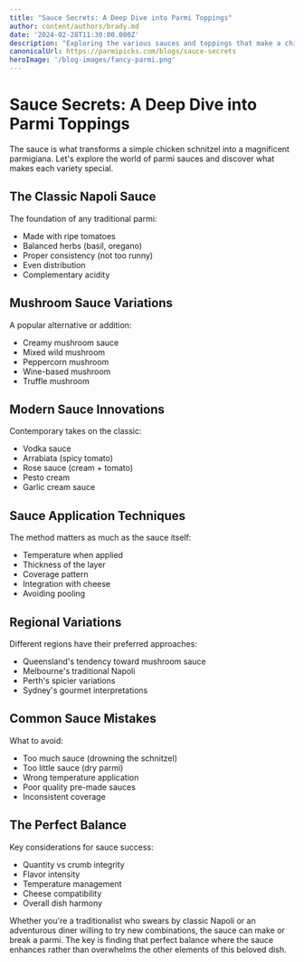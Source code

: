 ```yaml
---
title: "Sauce Secrets: A Deep Dive into Parmi Toppings"
author: content/authors/brady.md
date: '2024-02-28T11:30:00.000Z'
description: "Exploring the various sauces and toppings that make a chicken parmi special."
canonicalUrl: https://parmipicks.com/blogs/sauce-secrets
heroImage: '/blog-images/fancy-parmi.png'
---
```


# Sauce Secrets: A Deep Dive into Parmi Toppings

The sauce is what transforms a simple chicken schnitzel into a magnificent parmigiana. Let's explore the world of parmi sauces and discover what makes each variety special.

## The Classic Napoli Sauce

The foundation of any traditional parmi:
- Made with ripe tomatoes
- Balanced herbs (basil, oregano)
- Proper consistency (not too runny)
- Even distribution
- Complementary acidity

## Mushroom Sauce Variations

A popular alternative or addition:
- Creamy mushroom sauce
- Mixed wild mushroom
- Peppercorn mushroom
- Wine-based mushroom
- Truffle mushroom

## Modern Sauce Innovations

Contemporary takes on the classic:
- Vodka sauce
- Arrabiata (spicy tomato)
- Rose sauce (cream + tomato)
- Pesto cream
- Garlic cream sauce

## Sauce Application Techniques

The method matters as much as the sauce itself:
- Temperature when applied
- Thickness of the layer
- Coverage pattern
- Integration with cheese
- Avoiding pooling

## Regional Variations

Different regions have their preferred approaches:
- Queensland's tendency toward mushroom sauce
- Melbourne's traditional Napoli
- Perth's spicier variations
- Sydney's gourmet interpretations

## Common Sauce Mistakes

What to avoid:
- Too much sauce (drowning the schnitzel)
- Too little sauce (dry parmi)
- Wrong temperature application
- Poor quality pre-made sauces
- Inconsistent coverage

## The Perfect Balance

Key considerations for sauce success:
- Quantity vs crumb integrity
- Flavor intensity
- Temperature management
- Cheese compatibility
- Overall dish harmony

Whether you're a traditionalist who swears by classic Napoli or an adventurous diner willing to try new combinations, the sauce can make or break a parmi. The key is finding that perfect balance where the sauce enhances rather than overwhelms the other elements of this beloved dish. 